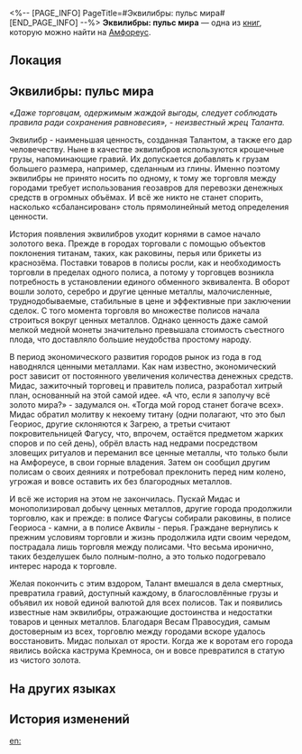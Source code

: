 <%-- [PAGE_INFO]
PageTitle=#Эквилибры: пульс мира#
[END_PAGE_INFO] --%>
{{Дополнить}}
{{Книга Инфобокс
|id           = 450
|Название     = 
|Изображение  = Предмет Книга Амфореус 2.png
|Мир          = Амфореус
|Томов        = 1
|Автор        = <!--нужно добавить-->
|Описание     = Краткое описание особенностей местной валюты Амфореуса, а также рассказ об одном курьёзном случае из прошлого.
|Том1         = {{tx}}
|Источник1    = {{tx|Отсутствует источник}}
|Персонажи    = 
|Фракции      = 
}}
'''Эквилибры: пульс мира''' — одна из [[Книги|книг]], которую можно найти на [[Амфореус]].

==Локация==
{{Отметка карты|<!--название карты-->|<!--id отметки-->}}

==Эквилибры: пульс мира==
''«Даже торговцам, одержимым жаждой выгоды, следует соблюдать правила ради сохранения равновесия», - неизвестный жрец Таланта.''

Эквилибр - наименьшая ценность, созданная Талантом, а также его дар человечеству. Ныне в качестве эквилибров используются крошечные грузы, напоминающие гравий. Их допускается добавлять к грузам большего размера, например, сделанным из глины. Именно поэтому эквилибры не принято носить по одному, к тому же торговля между городами требует использования геозавров для перевозки денежных средств в огромных объёмах. И всё же никто не станет спорить, насколько «сбалансирован» столь прямолинейный метод определения ценности.

История появления эквилибров уходит корнями в самое начало золотого века. Прежде в городах торговали с помощью объектов поклонения титанам, таких, как раковины, перья или брикеты из краснозёма. Поставки товаров в полисы росли, как и необходимость торговли в пределах одного полиса, а потому у торговцев возникла потребность в установлении единого обменного эквивалента. В оборот вошли золото, серебро и другие ценные металлы, малочисленные, труднодобываемые, стабильные в цене и эффективные при заключении сделок. С того момента торговля во множестве полисов начала строиться вокруг ценных металлов. Однако ценность даже самой мелкой медной монеты значительно превышала стоимость съестного плода, что доставляло большие неудобства простому народу.

В период экономического развития городов рынок из года в год наводнялся ценными металлами. Как нам известно, экономический рост зависит от постоянного увеличения количества денежных средств. Мидас, зажиточный торговец и правитель полиса, разработал хитрый план, основанный на этой самой идее. «А что, если я заполучу всё золото мира?» - задумался он. «Тогда мой город станет богаче всех». Мидас обратил молитву к некоему титану (одни полагают, что это был Геориос, другие склоняются к Загрею, а третьи считают покровительницей Фагусу, что, впрочем, остаётся предметом жарких споров и по сей день), обрёл власть над недрами посредством зловещих ритуалов и переманил все ценные металлы, что только были на Амфореусе, в свои горные владения. Затем он сообщил другим полисам о своих деяниях и потребовал преклонить перед ним колено, угрожая и вовсе оставить их без благородных металлов.

И всё же история на этом не закончилась. Пускай Мидас и монополизировал добычу ценных металлов, другие города продолжили торговлю, как и прежде: в полисе Фагусы собирали раковины, в полисе Геориоса - камни, а в полисе Аквилы - перья. Граждане вернулись к прежним условиям торговли и жизнь продолжила идти своим чередом, пострадала лишь торговля между полисами. Что весьма иронично, таких безделушек было полным-полно, а это только подогревало интерес народа к торговле.

Желая покончить с этим вздором, Талант вмешался в дела смертных, превратила гравий, доступный каждому, в благословлённые грузы и объявил их новой единой валютой для всех полисов. Так и появились известные нам эквилибры, отражающие достоинства и недостатки товаров и ценных металлов. Благодаря Весам Правосудия, самым достоверным из всех, торговлю между городами вскоре удалось восстановить. Мидас полыхал от ярости. Когда же к воротам его города явились войска каструма Кремноса, он и вовсе превратился в статую из чистого золота.

==На других языках==
{{На других языках
|en   = Balance Coins &mdash; The World's Pulse
|zhs  = 利衡币&mdash;&mdash;世界的脉搏
|zht  = 利衡幣&mdash;&mdash;世界的脈搏
|ja   = テミス&mdash;&mdash;世界の脈絡
|ko   = 균형의 동전&mdash;&mdash;세계의 맥박
|es   = Equidracmas: el pulso del mundo
|fr   = Jetons d'équilibre - Le pouls du monde
|ru   = Эквилибры: пульс мира
|th   = เหรียญสมดุล - ชีพจรของโลก
|vi   = Xu Cân Bằng - Mạch Đập Của Thế Giới
|de   = Libramünzen – Der Puls der Welt
|id   = Koin Keseimbangan: Denyut Nadi Dunia
|pt   = Moedas de Equilíbrio - O Pulsar do Mundo
}}

==История изменений==
{{История изменений|3.5}}

[[en:]]